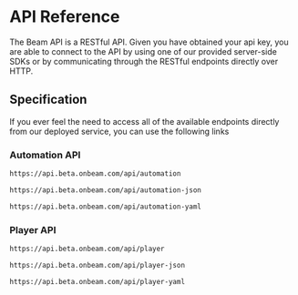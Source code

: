 # API Reference

The Beam API is a RESTful API. Given you have obtained your api key, you are able to connect to the API by using one of our provided server-side SDKs or by communicating through the RESTful endpoints directly over HTTP.

## Specification

If you ever feel the need to access all of the available endpoints directly from our deployed service, you can use the following links

### Automation API

```md filename="Swagger UI"
https://api.beta.onbeam.com/api/automation
```

```md filename="OpenAPI specification (JSON)"
https://api.beta.onbeam.com/api/automation-json
```

```md filename="OpenAPI specification (YAML)"
https://api.beta.onbeam.com/api/automation-yaml
```


### Player API

```md filename="Swagger UI"
https://api.beta.onbeam.com/api/player
```

```md filename="OpenAPI specification (JSON)"
https://api.beta.onbeam.com/api/player-json
```

```md filename="OpenAPI specification (YAML)"
https://api.beta.onbeam.com/api/player-yaml
```
